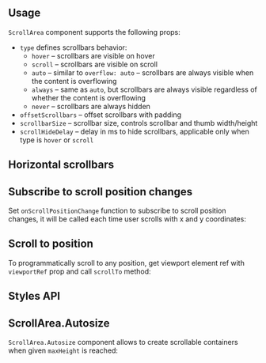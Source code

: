 

## Usage

`ScrollArea` component supports the following props:

- `type` defines scrollbars behavior:
  - `hover` – scrollbars are visible on hover
  - `scroll` – scrollbars are visible on scroll
  - `auto` – similar to `overflow: auto` – scrollbars are always visible when the content is overflowing
  - `always` – same as `auto`, but scrollbars are always visible regardless of whether the content is overflowing
  - `never` – scrollbars are always hidden
- `offsetScrollbars` – offset scrollbars with padding
- `scrollbarSize` – scrollbar size, controls scrollbar and thumb width/height
- `scrollHideDelay` – delay in ms to hide scrollbars, applicable only when type is `hover` or `scroll`

<Demo data={ScrollAreaDemos.usage} />

## Horizontal scrollbars

<Demo data={ScrollAreaDemos.horizontal} />

## Subscribe to scroll position changes

Set `onScrollPositionChange` function to subscribe to scroll position changes,
it will be called each time user scrolls with x and y coordinates:

<Demo data={ScrollAreaDemos.scrollPosition} />

## Scroll to position

To programmatically scroll to any position,
get viewport element ref with `viewportRef` prop and call `scrollTo` method:

<Demo data={ScrollAreaDemos.scrollTo} />

## Styles API

<Demo data={ScrollAreaDemos.stylesApi} />

## ScrollArea.Autosize

`ScrollArea.Autosize` component allows to create scrollable containers when given `maxHeight` is reached:

<Demo data={ScrollAreaDemos.maxHeight} />
